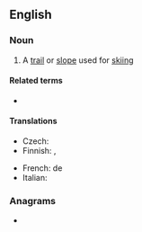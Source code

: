 ==English==

===Noun===
{{en-noun}}

# {{lb|en|skiing}} A [[trail]] or [[slope]] used for [[skiing]]

====Related terms====
* {{l|en|runout}}

====Translations====
{{trans-top|trail or slope for skiing}}
* Czech: {{t+|cs|sjezdovka|f}}
* Finnish: {{t+|fi|latu}} {{qualifier|trail}}, {{t+|fi|rinne}} {{qualifier|slope}}
{{trans-mid}}
* French: {{t+|fr|piste|f}} de {{t+|fr|ski}}
* Italian: {{t+|it|pista|f}}
{{trans-bottom}}

===Anagrams===
* {{anagrams|en|Ruskin}}